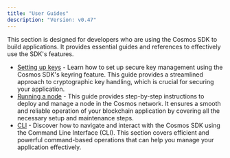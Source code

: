 ```yaml
---
title: "User Guides"
description: "Version: v0.47"
---
```


This section is designed for developers who are using the Cosmos SDK to build applications. It provides essential guides and references to effectively use the SDK's features.

* [Setting up keys](/docs/sdk/v0.47/user/run-node/keyring) - Learn how to set up secure key management using the Cosmos SDK's keyring feature. This guide provides a streamlined approach to cryptographic key handling, which is crucial for securing your application.
* [Running a node](/docs/sdk/v0.47/user/run-node/run-node) - This guide provides step-by-step instructions to deploy and manage a node in the Cosmos network. It ensures a smooth and reliable operation of your blockchain application by covering all the necessary setup and maintenance steps.
* [CLI](/docs/sdk/v0.47/user/run-node/interact-node) - Discover how to navigate and interact with the Cosmos SDK using the Command Line Interface (CLI). This section covers efficient and powerful command-based operations that can help you manage your application effectively.
